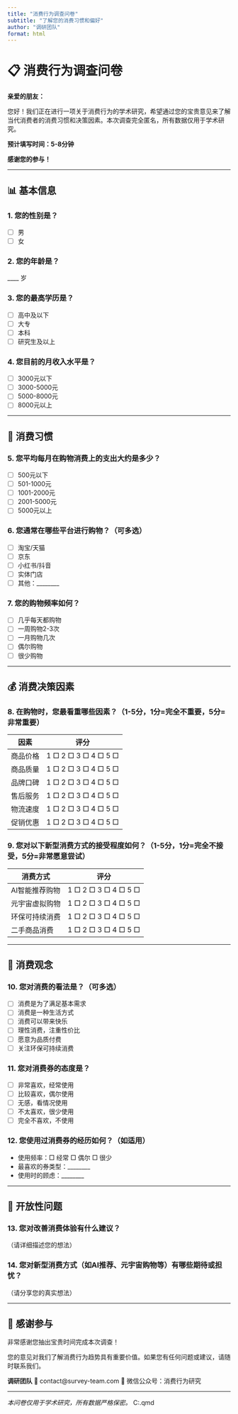 ```yaml
---
title: "消费行为调查问卷"
subtitle: "了解您的消费习惯和偏好"
author: "调研团队"
format: html
---
```


# 📋 消费行为调查问卷

**亲爱的朋友：**

您好！我们正在进行一项关于消费行为的学术研究，希望通过您的宝贵意见来了解当代消费者的消费习惯和决策因素。本次调查完全匿名，所有数据仅用于学术研究。

**预计填写时间：5-8分钟**

**感谢您的参与！**

---

## 📊 基本信息

### 1. 您的性别是？
- [ ] 男
- [ ] 女

### 2. 您的年龄是？
____ 岁

### 3. 您的最高学历是？
- [ ] 高中及以下
- [ ] 大专
- [ ] 本科
- [ ] 研究生及以上

### 4. 您目前的月收入水平是？
- [ ] 3000元以下
- [ ] 3000-5000元
- [ ] 5000-8000元
- [ ] 8000元以上

---

## 🛒 消费习惯

### 5. 您平均每月在购物消费上的支出大约是多少？
- [ ] 500元以下
- [ ] 501-1000元
- [ ] 1001-2000元
- [ ] 2001-5000元
- [ ] 5000元以上

### 6. 您通常在哪些平台进行购物？（可多选）
- [ ] 淘宝/天猫
- [ ] 京东
- [ ] 小红书/抖音
- [ ] 实体门店
- [ ] 其他：________

### 7. 您的购物频率如何？
- [ ] 几乎每天都购物
- [ ] 一周购物2-3次
- [ ] 一月购物几次
- [ ] 偶尔购物
- [ ] 很少购物

---

## 💰 消费决策因素

### 8. 在购物时，您最看重哪些因素？（1-5分，1分=完全不重要，5分=非常重要）

| 因素 | 评分 |
|------|------|
| 商品价格 | 1 □  2 □  3 □  4 □  5 □ |
| 商品质量 | 1 □  2 □  3 □  4 □  5 □ |
| 品牌口碑 | 1 □  2 □  3 □  4 □  5 □ |
| 售后服务 | 1 □  2 □  3 □  4 □  5 □ |
| 物流速度 | 1 □  2 □  3 □  4 □  5 □ |
| 促销优惠 | 1 □  2 □  3 □  4 □  5 □ |

### 9. 您对以下新型消费方式的接受程度如何？（1-5分，1分=完全不接受，5分=非常愿意尝试）

| 消费方式 | 评分 |
|----------|------|
| AI智能推荐购物 | 1 □  2 □  3 □  4 □  5 □ |
| 元宇宙虚拟购物 | 1 □  2 □  3 □  4 □  5 □ |
| 环保可持续消费 | 1 □  2 □  3 □  4 □  5 □ |
| 二手商品消费 | 1 □  2 □  3 □  4 □  5 □ |

---

## 🎯 消费观念

### 10. 您对消费的看法是？（可多选）
- [ ] 消费是为了满足基本需求
- [ ] 消费是一种生活方式
- [ ] 消费可以带来快乐
- [ ] 理性消费，注重性价比
- [ ] 愿意为品质付费
- [ ] 关注环保可持续消费

### 11. 您对消费券的态度是？
- [ ] 非常喜欢，经常使用
- [ ] 比较喜欢，偶尔使用
- [ ] 无感，看情况使用
- [ ] 不太喜欢，很少使用
- [ ] 完全不喜欢，不使用

### 12. 您使用过消费券的经历如何？（如适用）
- 使用频率：□ 经常  □ 偶尔  □ 很少
- 最喜欢的券类型：________
- 使用时的顾虑：________

---

## 💭 开放性问题

### 13. 您对改善消费体验有什么建议？

（请详细描述您的想法）

### 14. 您对新型消费方式（如AI推荐、元宇宙购物等）有哪些期待或担忧？

（请分享您的真实想法）

---

## 🙏 感谢参与

非常感谢您抽出宝贵时间完成本次调查！

您的意见对我们了解消费行为趋势具有重要价值。如果您有任何问题或建议，请随时联系我们。

**调研团队**
📧 contact@survey-team.com
📱 微信公众号：消费行为研究

---

*本问卷仅用于学术研究，所有数据严格保密。*</content>
<parameter name="filePath">C:\Users\l\Documents\GitHub\SurveyAnalysis\survey\questionnaire.qmd